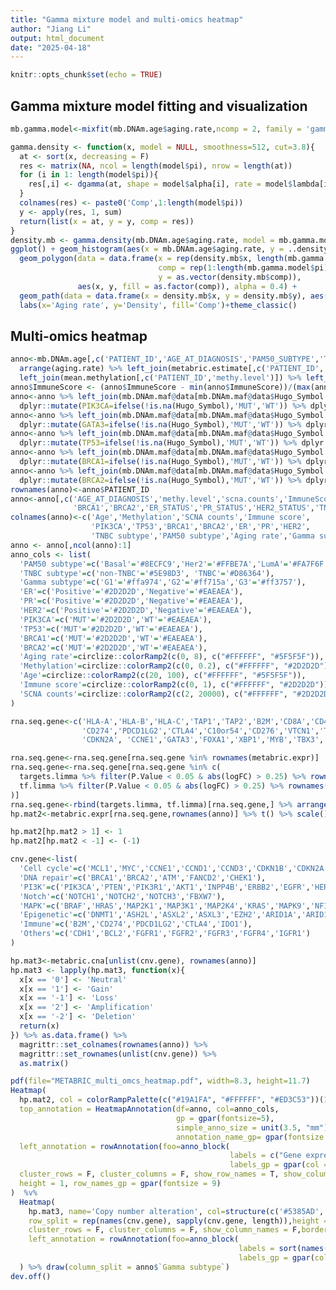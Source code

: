 ```yaml
---
title: "Gamma mixture model and multi-omics heatmap"
author: "Jiang Li"
output: html_document
date: "2025-04-18"
---
```


```r
knitr::opts_chunk$set(echo = TRUE)
```

## Gamma mixture model fitting and visualization
```r
mb.gamma.model<-mixfit(mb.DNAm.age$aging.rate,ncomp = 2, family = 'gamma')

gamma.density <- function(x, model = NULL, smoothness=512, cut=3.8){
  at <- sort(x, decreasing = F)
  res <- matrix(NA, ncol = length(model$pi), nrow = length(at))
  for (i in 1: length(model$pi)){
    res[,i] <- dgamma(at, shape = model$alpha[i], rate = model$lambda[i]) * model$pi[i]
  }
  colnames(res) <- paste0('Comp',1:length(model$pi))
  y <- apply(res, 1, sum)
  return(list(x = at, y = y, comp = res))
}
density.mb <- gamma.density(mb.DNAm.age$aging.rate, model = mb.gamma.model)
ggplot() + geom_histogram(aes(x = mb.DNAm.age$aging.rate, y = ..density..), color = "black", fill = "white", size = 0.3)+
  geom_polygon(data = data.frame(x = rep(density.mb$x, length(mb.gamma.model$pi)),
                                 comp = rep(1:length(mb.gamma.model$pi), each = length(mb.DNAm.age$aging.rate)),
                                 y = as.vector(density.mb$comp)), 
               aes(x, y, fill = as.factor(comp)), alpha = 0.4) + 
  geom_path(data = data.frame(x = density.mb$x, y = density.mb$y), aes(x, y))+
  labs(x='Aging rate', y='Density', fill='Comp')+theme_classic()
```

## Multi-omics heatmap
```r
anno<-mb.DNAm.age[,c('PATIENT_ID','AGE_AT_DIAGNOSIS','PAM50_SUBTYPE','TNBC_SUBTYPE','gamma.subtype','ER_STATUS','PR_STATUS','HER2_STATUS','aging.rate')] %>% 
  arrange(aging.rate) %>% left_join(metabric.estimate[,c('PATIENT_ID','ImmuneScore')]) %>% 
  left_join(mean.methylation[,c('PATIENT_ID','methy.level')]) %>% left_join(metabric.scna[,c('PATIENT_ID','scna.counts')])
anno$ImmuneScore <- (anno$ImmuneScore - min(anno$ImmuneScore))/(max(anno$ImmuneScore) - min(anno$ImmuneScore))
anno<-anno %>% left_join(mb.DNAm.maf@data[mb.DNAm.maf@data$Hugo_Symbol %in% c('PIK3CA'),c('Tumor_Sample_Barcode','Hugo_Symbol')], by=c('PATIENT_ID'='Tumor_Sample_Barcode')) %>% 
  dplyr::mutate(PIK3CA=ifelse(!is.na(Hugo_Symbol),'MUT','WT')) %>% dplyr::select(-c(Hugo_Symbol)) %>% unique()
anno<-anno %>% left_join(mb.DNAm.maf@data[mb.DNAm.maf@data$Hugo_Symbol %in% c('GATA3'),c('Tumor_Sample_Barcode','Hugo_Symbol')], by=c('PATIENT_ID'='Tumor_Sample_Barcode')) %>% 
  dplyr::mutate(GATA3=ifelse(!is.na(Hugo_Symbol),'MUT','WT')) %>% dplyr::select(-c(Hugo_Symbol)) %>% unique()
anno<-anno %>% left_join(mb.DNAm.maf@data[mb.DNAm.maf@data$Hugo_Symbol %in% c('TP53'),c('Tumor_Sample_Barcode','Hugo_Symbol')], by=c('PATIENT_ID'='Tumor_Sample_Barcode')) %>% 
  dplyr::mutate(TP53=ifelse(!is.na(Hugo_Symbol),'MUT','WT')) %>% dplyr::select(-c(Hugo_Symbol)) %>% unique()
anno<-anno %>% left_join(mb.DNAm.maf@data[mb.DNAm.maf@data$Hugo_Symbol %in% c('BRCA1'),c('Tumor_Sample_Barcode','Hugo_Symbol')], by=c('PATIENT_ID'='Tumor_Sample_Barcode')) %>% 
  dplyr::mutate(BRCA1=ifelse(!is.na(Hugo_Symbol),'MUT','WT')) %>% dplyr::select(-c(Hugo_Symbol)) %>% unique()
anno<-anno %>% left_join(mb.DNAm.maf@data[mb.DNAm.maf@data$Hugo_Symbol %in% c('BRCA2'),c('Tumor_Sample_Barcode','Hugo_Symbol')], by=c('PATIENT_ID'='Tumor_Sample_Barcode')) %>% 
  dplyr::mutate(BRCA2=ifelse(!is.na(Hugo_Symbol),'MUT','WT')) %>% dplyr::select(-c(Hugo_Symbol)) %>% unique()
rownames(anno)<-anno$PATIENT_ID
anno<-anno[,c('AGE_AT_DIAGNOSIS','methy.level','scna.counts','ImmuneScore','PIK3CA','TP53',
              'BRCA1','BRCA2','ER_STATUS','PR_STATUS','HER2_STATUS','TNBC_SUBTYPE','PAM50_SUBTYPE','aging.rate','gamma.subtype')]
colnames(anno)<-c('Age','Methylation','SCNA counts','Immune score',
                  'PIK3CA','TP53','BRCA1','BRCA2','ER','PR','HER2',
                  'TNBC subtype','PAM50 subtype','Aging rate','Gamma subtype')
anno <- anno[,ncol(anno):1]
anno_cols <- list(
  'PAM50 subtype'=c('Basal'='#8ECFC9','Her2'='#FFBE7A','LumA'='#FA7F6F','LumB'='#82B0D2','Normal'='#BEB8DC'),
  'TNBC subtype'=c('non-TNBC'='#5E98D3', 'TNBC'='#D86364'),
  'Gamma subtype'=c('G1'='#ffa974','G2'='#ff715a','G3'='#ff3757'),
  'ER'=c('Positive'='#2D2D2D','Negative'='#EAEAEA'),
  'PR'=c('Positive'='#2D2D2D','Negative'='#EAEAEA'),
  'HER2'=c('Positive'='#2D2D2D','Negative'='#EAEAEA'),
  'PIK3CA'=c('MUT'='#2D2D2D','WT'='#EAEAEA'),
  'TP53'=c('MUT'='#2D2D2D','WT'='#EAEAEA'),
  'BRCA1'=c('MUT'='#2D2D2D','WT'='#EAEAEA'),
  'BRCA2'=c('MUT'='#2D2D2D','WT'='#EAEAEA'),
  'Aging rate'=circlize::colorRamp2(c(0, 8), c("#FFFFFF", "#5F5F5F")),
  'Methylation'=circlize::colorRamp2(c(0, 0.2), c("#FFFFFF", "#2D2D2D")),
  'Age'=circlize::colorRamp2(c(20, 100), c("#FFFFFF", "#5F5F5F")),
  'Immune score'=circlize::colorRamp2(c(0, 1), c("#FFFFFF", "#2D2D2D")),
  'SCNA counts'=circlize::colorRamp2(c(2, 20000), c("#FFFFFF", "#2D2D2D"))
)

rna.seq.gene<-c('HLA-A','HLA-B','HLA-C','TAP1','TAP2','B2M','CD8A','CD4','CD14','FCGR3A','PDCD1','LAG3','IDO1','TIGIT','HAVCR2',
                'CD274','PDCD1LG2','CTLA4','C10or54','CD276','VTCN1','TP53', 'GADD45A', 'MYC', 'FOXM1', 'RB1', 'CDKN1A', 'CDKN2C', 
                'CDKN2A', 'CCNE1','GATA3','FOXA1','XBP1','MYB','TBX3','RUNX1','CBFB','AFF2')

rna.seq.gene<-rna.seq.gene[rna.seq.gene %in% rownames(metabric.expr)]
rna.seq.gene<-rna.seq.gene[rna.seq.gene %in% c(
  targets.limma %>% filter(P.Value < 0.05 & abs(logFC) > 0.25) %>% rownames(),
  tf.limma %>% filter(P.Value < 0.05 & abs(logFC) > 0.25) %>% rownames()
)]
rna.seq.gene<-rbind(targets.limma, tf.limma)[rna.seq.gene,] %>% arrange(logFC) %>% rownames()
hp.mat2<-metabric.expr[rna.seq.gene,rownames(anno)] %>% t() %>% scale() %>% t()

hp.mat2[hp.mat2 > 1] <- 1
hp.mat2[hp.mat2 < -1] <- (-1)

cnv.gene<-list(
  'Cell cycle'=c('MCL1','MYC','CCNE1','CCND1','CCND3','CDKN1B','CDKN2A','CDKN2C','CDK4','CDK6','RB1'),
  'DNA repair'=c('BRCA1','BRCA2','ATM','FANCD2','CHEK1'),
  'PI3K'=c('PIK3CA','PTEN','PIK3R1','AKT1','INPP4B','ERBB2','EGFR','HER3','ESR1'),
  'Notch'=c('NOTCH1','NOTCH2','NOTCH3','FBXW7'),
  'MAPK'=c('BRAF','HRAS','MAP2K1','MAP3K1','MAP2K4','KRAS','MAPK9','NF1'),
  'Epigenetic'=c('DNMT1','ASH2L','ASXL2','ASXL3','EZH2','ARID1A','ARID1B','KDM6A','KMT2C','BAP1','SMARCA4','SMARCAD1','BCL7C','HCFC1'),
  'Immune'=c('B2M','CD274','PDCD1LG2','CTLA4','IDO1'),
  'Others'=c('CDH1','BCL2','FGFR1','FGFR2','FGFR3','FGFR4','IGFR1')
)

hp.mat3<-metabric.cna[unlist(cnv.gene), rownames(anno)]
hp.mat3 <- lapply(hp.mat3, function(x){
  x[x == '0'] <- 'Neutral'
  x[x == '1'] <- 'Gain'
  x[x == '-1'] <- 'Loss'
  x[x == '2'] <- 'Amplification'
  x[x == '-2'] <- 'Deletion'
  return(x)
}) %>% as.data.frame() %>% 
  magrittr::set_colnames(rownames(anno)) %>% 
  magrittr::set_rownames(unlist(cnv.gene)) %>% 
  as.matrix()

pdf(file="METABRIC_multi_omcs_heatmap.pdf", width=8.3, height=11.7)
Heatmap(
  hp.mat2, col = colorRampPalette(c("#19A1FA", "#FFFFFF", "#ED3C53"))(100), name='RNA-seq (z-score)',
  top_annotation = HeatmapAnnotation(df=anno, col=anno_cols,
                                     gp = gpar(fontsize=5),
                                     simple_anno_size = unit(3.5, "mm"),
                                     annotation_name_gp= gpar(fontsize = 9)),
  left_annotation = rowAnnotation(foo=anno_block(
                                                 labels = c("Gene expression (RNA-seq)"), 
                                                 labels_gp = gpar(col = "black", fontsize = 8))),
  cluster_rows = F, cluster_columns = F, show_row_names = T, show_column_names = F,
  height = 1, row_names_gp = gpar(fontsize = 9)
)  %v% 
  Heatmap(
    hp.mat3, name='Copy number alteration', col=structure(c('#5385AD', '#B3C7D7', '#EAEAE8','#DF979D', '#BA0F28'), names = c('Deletion','Loss','Neutral','Gain','Amplification')),
    row_split = rep(names(cnv.gene), sapply(cnv.gene, length)),height = 2,row_names_gp = gpar(fontsize = 9),
    cluster_rows = F, cluster_columns = F, show_column_names = F,border = TRUE, row_title = NULL,
    left_annotation = rowAnnotation(foo=anno_block(
                                                   labels = sort(names(cnv.gene)),
                                                   labels_gp = gpar(col = "black", fontsize = 8)))
  ) %>% draw(column_split = anno$`Gamma subtype`)
dev.off()
```

